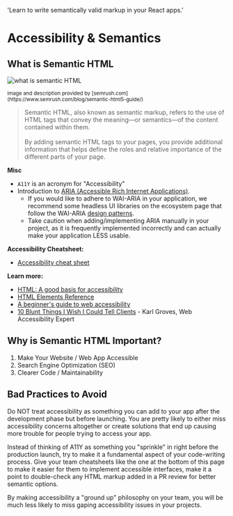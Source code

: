   'Learn to write semantically valid markup in your React apps.'

# Accessibility & Semantics

## What is Semantic HTML

<img
  className="mb-0 w-full rounded border border-zinc-900/10 dark:border-white/10 lg:max-w-[600px]"
  src="https://static.semrush.com/blog/uploads/media/cc/85/cc85d452a743e27f68d426df35e4da7d/EN-Semantic-Search-Non-Semantic.webp"
  alt="what is semantic HTML"
/>
<p>
  <small>
    image and description provided by
    [semrush.com](https://www.semrush.com/blog/semantic-html5-guide/)
  </small>
</p>

> Semantic HTML, also known as semantic markup, refers to the use of HTML tags that convey the meaning—or semantics—of the content contained within them. <br/><br/>By adding semantic HTML tags to your pages, you provide additional information that helps define the roles and relative importance of the different parts of your page.

**Misc**

- `A11Y` is an acronym for "Accessibility"
- Introduction to [ARIA (Accessible Rich Internet Applications)](https://web.dev/learn/accessibility/aria-html/#introduction-to-aria).
  - If you would like to adhere to WAI-ARIA in your application, we recommend some headless UI libraries on the ecosystem page that follow the WAI-ARIA [design patterns](https://www.w3.org/WAI/ARIA/apg/patterns/).
  - Take caution when adding/implementing ARIA manually in your project, as it is frequently implemented incorrectly and can actually make your application LESS usable.

**Accessibility Cheatsheet:**

- [Accessibility cheat sheet](https://learntheweb.courses/topics/accessibility-cheat-sheet/)

**Learn more:**

- [HTML: A good basis for accessibility](https://developer.mozilla.org/en-US/docs/Learn/Accessibility/HTML)
- [HTML Elements Reference](https://developer.mozilla.org/en-US/docs/Web/HTML/Element)
- [A beginner's guide to web accessibility](https://bootcamp.uxdesign.cc/beginners-guide-to-web-accessibility-514644750b0f)
- [10 Blunt Things I Wish I Could Tell Clients](https://karlgroves.com/ten-blunt-things-i-wish-i-could-tell-clients/) - Karl Groves, Web Accessibility Expert

## Why is Semantic HTML Important?

1. Make Your Website / Web App Accessible
2. Search Engine Optimization (SEO)
3. Clearer Code / Maintainability

## Bad Practices to Avoid

Do NOT treat accessibility as something you can add to your app after the development phase but before launching. You are pretty likely to either miss accessibility concerns altogether or create solutions that end up causing more trouble for people trying to access your app.

Instead of thinking of A11Y as something you "sprinkle" in right before the production launch, try to make it a fundamental aspect of your code-writing process. Give your team cheatsheets like the one at the bottom of this page to make it easier for them to implement accessible interfaces, make it a point to double-check any HTML markup added in a PR review for better semantic options.

By making accessibility a "ground up" philosophy on your team, you will be much less likely to miss gaping accessibility issues in your projects.
